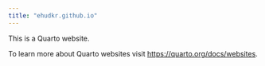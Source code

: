 ```yaml
---
title: "ehudkr.github.io"
---
```


This is a Quarto website.

To learn more about Quarto websites visit <https://quarto.org/docs/websites>.

